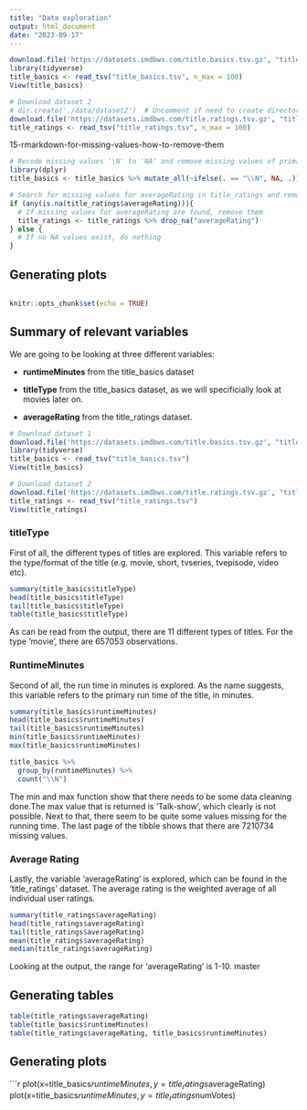 ```yaml
---
title: "Data exploration"
output: html_document
date: "2023-09-17"
---
```


```r
download.file('https://datasets.imdbws.com/title.basics.tsv.gz', "title_basics.tsv")
library(tidyverse)
title_basics <- read_tsv("title_basics.tsv", n_max = 100)
View(title_basics)

# Download dataset 2
# dir.create('./data/dataset2')  # Uncomment if need to create directory with R
download.file('https://datasets.imdbws.com/title.ratings.tsv.gz', "title_ratings.tsv")
title_ratings <- read_tsv("title_ratings.tsv", n_max = 100)
```

15-rmarkdown-for-missing-values-how-to-remove-them
```r
# Recode missing values '\N' to 'NA' and remove missing values of primaryTitle, originalTitle and runtimeMinutes in title_basics
library(dplyr)
title_basics <- title_basics %>% mutate_all(~ifelse(. == "\\N", NA, .)) %>% drop_na(c("primaryTitle", "originalTitle", "runtimeMinutes"))

# Search for missing values for averageRating in title_ratings and remove them if that is the case
if (any(is.na(title_ratings$averageRating))){
  # If missing values for averageRating are found, remove them
  title_ratings <- title_ratings %>% drop_na("averageRating")
} else {
  # If no NA values exist, do nothing
}
```

## Generating plots
```r

```
```r
knitr::opts_chunk$set(echo = TRUE)
```
## Summary of relevant variables

We are going to be looking at three different variables:

- **runtimeMinutes** from the title_basics dataset

- **titleType** from the title_basics dataset, as we will specificially look at movies later on. 

- **averageRating** from the title_ratings dataset. 


```r

# Download dataset 1
download.file('https://datasets.imdbws.com/title.basics.tsv.gz', "title_basics.tsv")
library(tidyverse)
title_basics <- read_tsv("title_basics.tsv")
View(title_basics)

# Download dataset 2
download.file('https://datasets.imdbws.com/title.ratings.tsv.gz', "title_ratings.tsv")
title_ratings <- read_tsv("title_ratings.tsv")
View(title_ratings)
```

### titleType

First of all, the different types of titles are explored. This variable refers to the type/format of the title (e.g. movie, short, tvseries, tvepisode, video etc). 

```r

summary(title_basics$titleType)
head(title_basics$titleType)
tail(title_basics$titleType)
table(title_basics$titleType)

```
As can be read from the output, there are 11 different types of titles. For the type 'movie', there are 657053 observations.

### RuntimeMinutes 

Second of all, the run time in minutes is explored. As the name suggests, this variable refers to the primary run time of the title, in minutes. 

```r

summary(title_basics$runtimeMinutes)
head(title_basics$runtimeMinutes)
tail(title_basics$runtimeMinutes)
min(title_basics$runtimeMinutes)
max(title_basics$runtimeMinutes)

title_basics %>%
  group_by(runtimeMinutes) %>%
  count("\\N")

```
The min and max function show that there needs to be some data cleaning done.The max value that is returned is 'Talk-show', which clearly is not possible. Next to that, there seem to be quite some values missing for the running time. The last page of the tibble shows that there are 7210734 missing values. 

### Average Rating 

Lastly, the variable 'averageRating' is explored, which can be found in the 'title_ratings' dataset. The average rating is the weighted average of all individual user ratings. 

```r

summary(title_ratings$averageRating)
head(title_ratings$averageRating)
tail(title_ratings$averageRating)
mean(title_ratings$averageRating)
median(title_ratings$averageRating)
```
Looking at the output, the range for 'averageRating' is 1-10. 
master

## Generating tables
```r
table(title_ratings$averageRating)
table(title_basics$runtimeMinutes)
table(title_ratings$averageRating, title_basics$runtimeMinutes)

```


## Generating plots
```r
plot(x=title_basics$runtimeMinutes, y=title_ratings$averageRating)
plot(x=title_basics$runtimeMinutes, y=title_ratings$numVotes)

